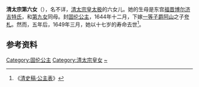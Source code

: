 {{東亞女性歷史人物
| 名稱=固伦公主
| 身份=[[清朝|清朝]]公主
| 畫像=
| 說明=
| 姓=爱新觉罗
| 名=
| 封爵=[[公主|公主]]
| 位號=
| 封號=固伦公主
| 出生年=1633年
| 逝世年=1649年
| 諡號=
| 墳墓=
| 父親=[[皇太極|清太宗]]
| 同胞兄弟=
| 母親=[[扎鲁特博尔济吉特氏|博尔济吉特氏]]
|}}
'''清太宗第六女'''（{{bd|1633年||1649年||catIdx=G}}），名不详，[[皇太極|清太宗皇太极]]的六女儿。她的生母是东宫[[福晋|福晋]][[扎鲁特博尔济吉特氏|博尔济吉特氏]]，和[[清太宗第九女|第九女]]同母。封[[固伦公主|固伦公主]]，1644年十二月，下嫁[[子爵|一等子爵]][[阿山_(伊尔根觉罗氏)|阿山]]之子[[夸札_(额驸)|夸札]]。然而，五年后，1649年三月，她以十七岁的寿命去世<ref>《[[s:清史稿/卷166|清史稿·公主表]]》</ref>。

==参考资料==
<div style="font-size:small" class="references-2column"> 
<references />
</div>

[[Category:固伦公主|Category:固伦公主]]
[[Category:清太宗皇女|Category:清太宗皇女]]
[[Category:愛新覺羅氏|~]]